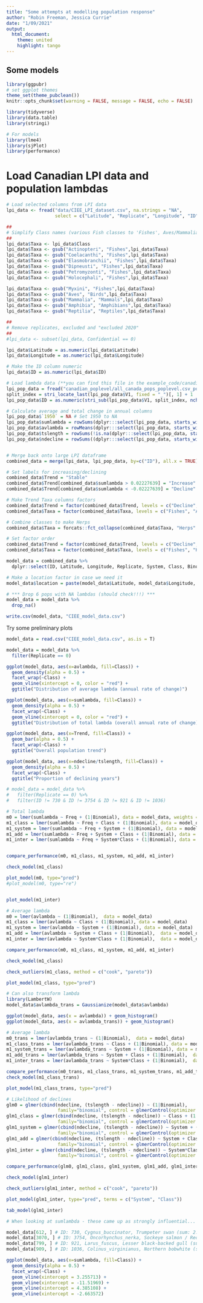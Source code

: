 ```yaml
---
title: "Some attempts at modelling population response"
author: "Robin Freeman, Jessica Currie"
date: "1/09/2021"
output: 
  html_document:
    theme: united
    highlight: tango
---
```


## Some models

```r
library(ggpubr)
# set ggplot themes 
theme_set(theme_pubclean())
knitr::opts_chunk$set(warning = FALSE, message = FALSE, echo = FALSE) 

library(tidyverse)
library(data.table)
library(stringi)

# For models
library(lme4)
library(sjPlot)
library(performance)
```

# Load Canadian LPI data and population lambdas

```r

# Load selected columns from LPI data
lpi_data <- fread("data/CIEE_LPI_dataset.csv", na.strings = "NA", 
                  select = c("Latitude", "Replicate", "Longitude", "ID", "System", "Class", "Binomial", "Common_name"))

##
# Simplify Class names (various Fish classes to 'Fishes', Aves/Mammalia etc to Birds/Mammals)
##
lpi_data$Taxa <- lpi_data$Class 
lpi_data$Taxa <- gsub("Actinopteri", "Fishes",lpi_data$Taxa)
lpi_data$Taxa <- gsub("Coelacanthi", "Fishes",lpi_data$Taxa)
lpi_data$Taxa <- gsub("Elasmobranchii", "Fishes",lpi_data$Taxa)
lpi_data$Taxa <- gsub("Dipneusti", "Fishes",lpi_data$Taxa)
lpi_data$Taxa <- gsub("Petromyzonti", "Fishes",lpi_data$Taxa)
lpi_data$Taxa <- gsub("Holocephali", "Fishes",lpi_data$Taxa)

lpi_data$Taxa <- gsub("Myxini", "Fishes",lpi_data$Taxa)
lpi_data$Taxa <- gsub("Aves", "Birds",lpi_data$Taxa)
lpi_data$Taxa <- gsub("Mammalia", "Mammals",lpi_data$Taxa)
lpi_data$Taxa <- gsub("Amphibia", "Amphibians",lpi_data$Taxa)
lpi_data$Taxa <- gsub("Reptilia", "Reptiles",lpi_data$Taxa)

##
# Remove replicates, excluded and "excluded 2020"
##
#lpi_data <- subset(lpi_data, Confidential == 0)

lpi_data$Latitude = as.numeric(lpi_data$Latitude)
lpi_data$Longitude = as.numeric(lpi_data$Longitude)

# Make the ID column numeric
lpi_data$ID = as.numeric(lpi_data$ID)

# Load lambda data (**you can find this file in the example_code/canadian_poplevel/ folder **)
lpi_pop_data = fread("canadian_poplevel/all_canada_pops_poplevel.csv_pops_lambda.csv", na.strings = "NA")
split_index = stri_locate_last(lpi_pop_data$V1, fixed = "_")[, 1] + 1
lpi_pop_data$ID = as.numeric(stri_sub(lpi_pop_data$V1, split_index, nchar(lpi_pop_data$V1)))

# Calculate average and total change in annual columns
lpi_pop_data$`1950` = NA # Set 1950 to NA
lpi_pop_data$sumlambda = rowSums(dplyr:::select(lpi_pop_data, starts_with(c("19", "20"))), na.rm = T)
lpi_pop_data$avlambda = rowMeans(dplyr:::select(lpi_pop_data, starts_with(c("19", "20"))), na.rm = T)
lpi_pop_data$tslength = rowSums(!is.na(dplyr:::select(lpi_pop_data, starts_with(c("19", "20")))), na.rm = T)
lpi_pop_data$ndecline = rowSums((dplyr:::select(lpi_pop_data, starts_with(c("19", "20"))) < 0), na.rm = T)


# Merge back onto large LPI dataframe
combined_data = merge(lpi_data, lpi_pop_data, by=c("ID"), all.x = TRUE)

# Set labels for increasing/declining
combined_data$Trend = "Stable"
combined_data$Trend[combined_data$sumlambda > 0.02227639] = "Increase" # Overall change of >5%
combined_data$Trend[combined_data$sumlambda < -0.02227639] = "Decline" # Overall decline of <5%

# Make Trend Taxa columns factors 
combined_data$Trend = factor(combined_data$Trend, levels = c("Decline", "Stable", "Increase"))
combined_data$Taxa = factor(combined_data$Taxa, levels = c("Fishes", "Amphibians", "Reptiles", "Birds", "Mammals"))

# Combine classes to make Herps
combined_data$Taxa = forcats::fct_collapse(combined_data$Taxa, "Herps" = c("Reptiles","Amphibians"))

# Set factor order 
combined_data$Trend = factor(combined_data$Trend, levels = c("Decline", "Stable", "Increase"))
combined_data$Taxa = factor(combined_data$Taxa, levels = c("Fishes", "Herps", "Birds", "Mammals"))

model_data = combined_data %>%
  dplyr::select(ID, Latitude, Longitude, Replicate, System, Class, Binomial, Common_name, Freq, sumlambda, avlambda,Trend, tslength, ndecline)

# Make a location factor in case we need it
model_data$location = paste(model_data$Latitude, model_data$Longitude, sep = ",")

# *** Drop 6 pops with NA lambdas (should check!!!) ***
model_data = model_data %>%
  drop_na()

write.csv(model_data, "CIEE_model_data.csv")
```

Try some preliminary plots

```r

model_data = read.csv("CIEE_model_data.csv", as.is = T)

model_data = model_data %>%
  filter(Replicate == 0)

ggplot(model_data, aes(x=avlambda, fill=Class)) + 
  geom_density(alpha = 0.5) + 
  facet_wrap(~Class) + 
  geom_vline(xintercept = 0, color = "red") + 
  ggtitle("Distribution of average lambda (annual rate of change)")

ggplot(model_data, aes(x=sumlambda, fill=Class)) + 
  geom_density(alpha = 0.5) + 
  facet_wrap(~Class) + 
  geom_vline(xintercept = 0, color = "red") + 
  ggtitle("Distribution of total lambda (overall annual rate of change)")

ggplot(model_data, aes(x=Trend, fill=Class)) + 
  geom_bar(alpha = 0.5) + 
  facet_wrap(~Class) + 
  ggtitle("Overall population trend")

ggplot(model_data, aes(x=ndecline/tslength, fill=Class)) + 
  geom_density(alpha = 0.5) + 
  facet_wrap(~Class) + 
  ggtitle("Proportion of declining years")

```

```r

# model_data = model_data %>%
#   filter(Replicate == 0) %>%
#   filter(ID != 730 & ID != 3754 & ID != 921 & ID != 1036)

# Total lambda
m0 = lmer(sumlambda ~ Freq + (1|Binomial), data = model_data, weights = model_data$Freq)
m1_class = lmer(sumlambda ~ Freq + Class + (1|Binomial), data = model_data, weights = model_data$Freq)
m1_system = lmer(sumlambda ~ Freq + System + (1|Binomial), data = model_data, weights = model_data$Freq)
m1_add = lmer(sumlambda ~ Freq + System + Class + (1|Binomial), data = model_data, weights = model_data$Freq)
m1_inter = lmer(sumlambda ~ Freq + System*Class + (1|Binomial), data = model_data, weights = model_data$Freq)


compare_performance(m0, m1_class, m1_system, m1_add, m1_inter)

check_model(m1_class)

plot_model(m0, type="pred")
#plot_model(m0, type="re")


plot_model(m1_inter)
```

```r

# Average lambda
m0 = lmer(avlambda ~ (1|Binomial),  data = model_data)
m1_class = lmer(avlambda ~ Class + (1|Binomial), data = model_data)
m1_system = lmer(avlambda ~ System + (1|Binomial), data = model_data)
m1_add = lmer(avlambda ~ System + Class + (1|Binomial),  data = model_data)
m1_inter = lmer(avlambda ~ System*Class + (1|Binomial),  data = model_data)

compare_performance(m0, m1_class, m1_system, m1_add, m1_inter)

check_model(m1_class)

check_outliers(m1_class, method = c("cook", "pareto"))

plot_model(m1_class, type="pred")
```

```r
# Can also transform lambda
library(LambertW)
model_data$avlambda_trans = Gaussianize(model_data$avlambda)

ggplot(model_data, aes(x = avlambda)) + geom_histogram()
ggplot(model_data, aes(x = avlambda_trans)) + geom_histogram()

# Average lambda
m0_trans = lmer(avlambda_trans ~ (1|Binomial),  data = model_data)
m1_class_trans = lmer(avlambda_trans ~ Class + (1|Binomial), data = model_data)
m1_system_trans = lmer(avlambda_trans ~ System + (1|Binomial), data = model_data)
m1_add_trans = lmer(avlambda_trans ~ System + Class + (1|Binomial),  data = model_data)
m1_inter_trans = lmer(avlambda_trans ~ System*Class + (1|Binomial),  data = model_data)

compare_performance(m0_trans, m1_class_trans, m1_system_trans, m1_add_trans, m1_inter_trans)
check_model(m1_class_trans)

plot_model(m1_class_trans, type="pred")
```

```r

# Likelihood of declines
glm0 = glmer(cbind(ndecline, (tslength - ndecline)) ~ (1|Binomial),  
                   family="binomial", control = glmerControl(optimizer = "bobyqa"), data = model_data)
glm1_class = glmer(cbind(ndecline, (tslength - ndecline)) ~ Class + (1|Binomial),  
                   family="binomial", control = glmerControl(optimizer = "bobyqa"), data = model_data)
glm1_system = glmer(cbind(ndecline, (tslength - ndecline)) ~ System + (1|Binomial),  
                   family="binomial", control = glmerControl(optimizer = "bobyqa"), data = model_data)
glm1_add = glmer(cbind(ndecline, (tslength - ndecline)) ~ System + Class + (1|Binomial),  
                   family="binomial", control = glmerControl(optimizer = "bobyqa"), data = model_data)
glm1_inter = glmer(cbind(ndecline, (tslength - ndecline)) ~ System*Class + (1|Binomial),  
                   family="binomial", control = glmerControl(optimizer = "bobyqa"), data = model_data)

compare_performance(glm0, glm1_class, glm1_system, glm1_add, glm1_inter)

check_model(glm1_inter)

check_outliers(glm1_inter, method = c("cook", "pareto"))

plot_model(glm1_inter, type="pred", terms = c("System", "Class"))

tab_model(glm1_inter)


```

```r

# When looking at sumlambda - these came up as strongly influential...

model_data[612, ] # ID: 730, Cygnus_buccinator, Trumpeter swan (sum: 2.255713, av: 0.04903724)
model_data[3070, ] # ID: 3754, Oncorhynchus_nerka, Sockeye salmon / Red salmon (sum: -12.51969, av: -0.2911556)
model_data[799, ] # ID: 921, Larus_fuscus, Lesser black-backed gull (sum: 3.385108, av: 0.07358931)
model_data[909, ] # ID: 1036, Colinus_virginianus, Northern bobwhite (sum: -3.663572, av: -0.08326301)

ggplot(model_data, aes(x=sumlambda, fill=Class)) + 
  geom_density(alpha = 0.5) + 
  facet_wrap(~Class) + 
  geom_vline(xintercept = 3.255713) + 
  geom_vline(xintercept = -11.51969) + 
  geom_vline(xintercept = 4.385108) + 
  geom_vline(xintercept = -2.663572) 
  

```